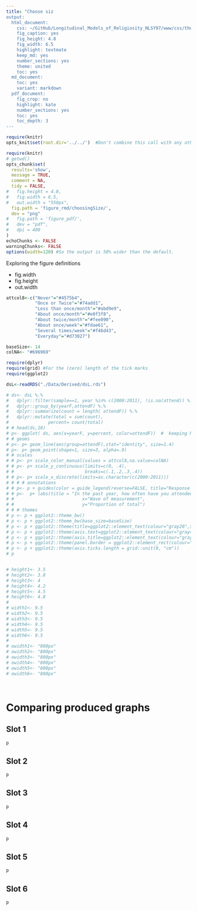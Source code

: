 ```yaml
---
title: "Choose siz
output:
  html_document:
    css: ~/GitHub/Longitudinal_Models_of_Religiosity_NLSY97/www/css/thesis.css
    fig_caption: yes
    fig_height: 4.8
    fig_width: 6.5
    highlight: textmate
    keep_md: yes
    number_sections: yes
    theme: united
    toc: yes
  md_document:
    toc: yes
    variant: markdown
  pdf_document:
    fig_crop: no
    highlight: kate
    number_sections: yes
    toc: yes
    toc_depth: 3
---
```


<!--  Set the working directory to the repository's base directory; this assumes the report is nested inside of only one directory.-->
```r
require(knitr)
opts_knit$set(root.dir='../../')  #Don't combine this call with any other chunk -especially one that uses file paths.

```

```r
require(knitr)
# getwd()
opts_chunk$set(
  results='show', 
  message = TRUE,
  comment = NA, 
  tidy = FALSE,
#   fig.height = 4.8, 
#   fig.width = 6.5, 
#   out.width = "550px",
  fig.path = 'figure_rmd/choosingSize/',     
  dev = "png"
#   fig.path = 'figure_pdf/',     
#   dev = "pdf",
#   dpi = 400
)
echoChunks <- FALSE
warningChunks<- FALSE
options(width=120) #So the output is 50% wider than the default.
```
Exploring the figure definitions

+ fig.width
+ fig.height
+ out.width

```r
attcol8<-c("Never"="#4575b4",
           "Once or Twice"="#74add1",
           "Less than once/month"="#abd9e9",
           "About once/month"="#e0f3f8",
           "About twice/month"="#fee090",
           "About once/week"="#fdae61",
           "Several times/week"="#f46d43",
           "Everyday"="#d73027")

baseSize<- 14
colNA<- "#696969"
```

```r
require(dplyr)
require(grid) #For the (zero) length of the tick marks
require(ggplot2)
```

```r
dsL<-readRDS("./Data/Derived/dsL.rds")
```

```r
# ds<- dsL %.%
#   dplyr::filter(sample==1, year %in% c(2000:2011), !is.na(attend)) %.%   # comment out to count NA in the total
#   dplyr::group_by(yearF,attendF) %.%
#   dplyr::summarize(count = length( attendF)) %.%
#   dplyr::mutate(total = sum(count),
#               percent= count/total)
# # head(ds,10)
# p<- ggplot( ds, aes(x=yearF, y=percent, color=attendF))  #  keeping NA in calculations
# # geoms
# p<- p+ geom_line(aes(group=attendF),stat="identity", size=1.4)
# p<- p+ geom_point(shape=1, size=3, alpha=.9)
# # scales
# # p<- p+ scale_color_manual(values = attcol8,na.value=colNA)
# # p<- p+ scale_y_continuous(limits=c(0, .4),
# #                           breaks=c(.1,.2,.3,.4))
# # p<- p+ scale_x_discrete(limits=as.character(c(2000:2011)))
# # # # annotations
# # p<- p + guides(color = guide_legend(reverse=FALSE, title="Response category")) 
# # p<-  p+ labs(title = "In the past year, how often have you attended a worship service?",
# #                          x="Wave of measurement",
# #                          y="Proportion of total")
# # # themes
# p <- p + ggplot2::theme_bw()
# p <- p + ggplot2::theme_bw(base_size=baseSize)
# p <- p + ggplot2::theme(title=ggplot2::element_text(colour="gray20",size = 12)) 
# p <- p + ggplot2::theme(axis.text=ggplot2::element_text(colour="gray40"))
# p <- p + ggplot2::theme(axis.title=ggplot2::element_text(colour="gray40"))
# p <- p + ggplot2::theme(panel.border = ggplot2::element_rect(colour="gray80"))
# p <- p + ggplot2::theme(axis.ticks.length = grid::unit(0, "cm"))
# p


# height1<- 3.5
# height2<- 3.8
# height3<- 4
# height4<- 4.2
# height5<- 4.5
# height6<- 4.8
# 
# width1<- 9.5
# width2<- 9.5
# width3<- 9.5
# width4<- 9.5
# width5<- 9.5
# width6<- 9.5  
# 
# owidth1<- "800px"
# owidth2<- "800px"
# owidth3<- "800px"
# owidth4<- "800px"
# owidth5<- "800px"
# owidth6<- "800px"




```


# Comparing produced graphs

##  Slot 1
```r
p
```


##  Slot 2
```r
p
```

##  Slot 3
```r
p
```


##  Slot 4
```r
p
```


##  Slot 5
```r
p
```


##  Slot 6
```r
p
```